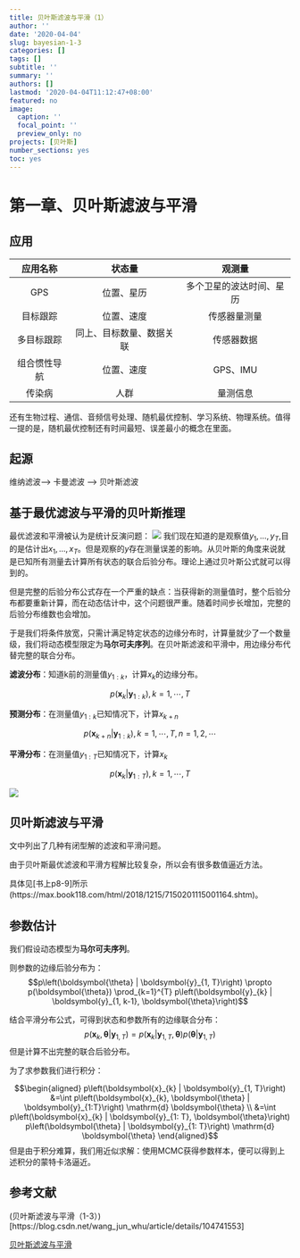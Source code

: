 ```yaml
---
title: 贝叶斯滤波与平滑（1）
author: ''
date: '2020-04-04'
slug: bayesian-1-3
categories: []
tags: []
subtitle: ''
summary: ''
authors: []
lastmod: '2020-04-04T11:12:47+08:00'
featured: no
image:
  caption: ''
  focal_point: ''
  preview_only: no
projects: [贝叶斯]
number_sections: yes
toc: yes
---
```


# 第一章、贝叶斯滤波与平滑

## 应用
|应用名称	|状态量	|观测量|
|:--:|:--:|:--:|
|GPS	|位置、星历|	多个卫星的波达时间、星历|
目标跟踪|	位置、速度	|传感器量测量|
多目标跟踪|	同上、目标数量、数据关联|传感器数据|
|组合惯性导航	|位置、速度|	GPS、IMU|
|传染病|	人群	|量测信息|

还有生物过程、通信、音频信号处理、随机最优控制、学习系统、物理系统。值得一提的是，随机最优控制还有时间最短、误差最小的概念在里面。

## 起源

维纳滤波--> 卡曼滤波 --> 贝叶斯滤波

## 基于最优滤波与平滑的贝叶斯推理

最优滤波和平滑被认为是统计反演问题：
![](1.jpg)
我们现在知道的是观察值$y_{1},\dots,y_{T}$,目的是估计出$x_{1},\dots,x_{T}$。但是观察的$y$存在测量误差的影响。从贝叶斯的角度来说就是已知所有测量去计算所有状态的联合后验分布。理论上通过贝叶斯公式就可以得到的。

但是完整的后验分布公式存在一个严重的缺点：当获得新的测量值时，整个后验分布都要重新计算，而在动态估计中，这个问题很严重。随着时间步长增加，完整的后验分布维数也会增加。

于是我们将条件放宽，只需计满足特定状态的边缘分布时，计算量就少了一个数量级，我们将动态模型限定为**马尔可夫序列**。在贝叶斯滤波和平滑中，用边缘分布代替完整的联合分布。

**滤波分布**：知道k前的测量值$y_{1:k}$，计算$x_{k}$的边缘分布。

$$p\left(\boldsymbol{x}_{k} | \boldsymbol{y}_{1: k}\right), k=1, \cdots, T$$

**预测分布**：在测量值$y_{1:k}$已知情况下，计算$x_{k+n}$

$$p\left(\boldsymbol{x}_{k+n} | \boldsymbol{y}_{1 : k}\right), k=1, \cdots, T, n=1,2, \cdots$$


**平滑分布**：在测量值$y_{1:T}$已知情况下，计算$x_{k}$

$$p\left(\boldsymbol{x}_{k} | \boldsymbol{y}_{1: T}\right), k=1, \cdots, T$$



![](2.jpg)

## 贝叶斯滤波与平滑

文中列出了几种有闭型解的滤波和平滑问题。

由于贝叶斯最优滤波和平滑方程解比较复杂，所以会有很多数值逼近方法。

具体见[书上p8-9]所示(https://max.book118.com/html/2018/1215/7150201115001164.shtm)。

## 参数估计

我们假设动态模型为**马尔可夫序列**。

则参数的边缘后验分布为：
$$p\left(\boldsymbol{\theta} | \boldsymbol{y}_{1, T}\right) \propto p(\boldsymbol{\theta}) \prod_{k=1}^{T} p\left(\boldsymbol{y}_{k} | \boldsymbol{y}_{1, k-1}, \boldsymbol{\theta}\right)$$

结合平滑分布公式，可得到状态和参数所有的边缘联合分布：
$$p\left(\boldsymbol{x}_{k}, \boldsymbol{\theta} | \boldsymbol{y}_{1, T}\right)=p\left(\boldsymbol{x}_{k} | \boldsymbol{y}_{1, T}, \boldsymbol{\theta}\right) p\left(\boldsymbol{\theta} | \boldsymbol{y}_{1, T}\right)$$
但是计算不出完整的联合后验分布。

为了求参数我们进行积分：

$$\begin{aligned}
p\left(\boldsymbol{x}_{k} | \boldsymbol{y}_{1, T}\right) &=\int p\left(\boldsymbol{x}_{k}, \boldsymbol{\theta} | \boldsymbol{y}_{1:T}\right) \mathrm{d} \boldsymbol{\theta} \\
&=\int p\left(\boldsymbol{x}_{k} | \boldsymbol{y}_{1: T}, \boldsymbol{\theta}\right) p\left(\boldsymbol{\theta} | \boldsymbol{y}_{1: T}\right) \mathrm{d} \boldsymbol{\theta}
\end{aligned}$$
但是由于积分难算，我们用近似求解：使用MCMC获得参数样本，便可以得到上述积分的蒙特卡洛逼近。






## 参考文献{-}

(贝叶斯滤波与平滑（1-3）)[https://blog.csdn.net/wang_jun_whu/article/details/104741553]

[贝叶斯滤波与平滑](https://max.book118.com/html/2018/1215/7150201115001164.shtm)





